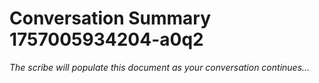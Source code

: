 # Conversation Summary 1757005934204-a0q2

*The scribe will populate this document as your conversation continues...*